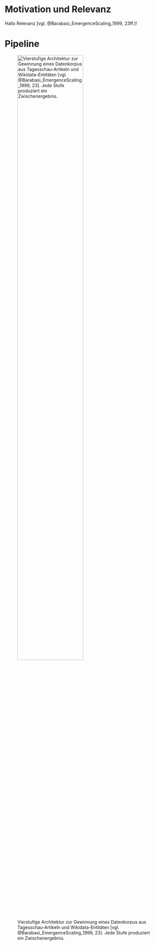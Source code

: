 # Motivation und Relevanz

Hallo Relevanz [vgl. @Barabasi_EmergenceScaling_1999, 23ff.]!

# Pipeline

![Vierstufige Architektur zur Gewinnung eines Datenkorpus aus Tagesschau-Artikeln und Wikidata-Entitäten [vgl. @Barabasi_EmergenceScaling_1999, 23]. Jede Stufe produziert ein Zwischenergebnis.](images/pipeline.png "Titel: Ein Elefant"){.ext #ref_a_figure short="Vierstufige Architektur zur Gewinnung eines Datenkorpus aus Tagesschau-Artikeln und Wikidata-Entitäten." latex-placement="htbp" width="70%"}